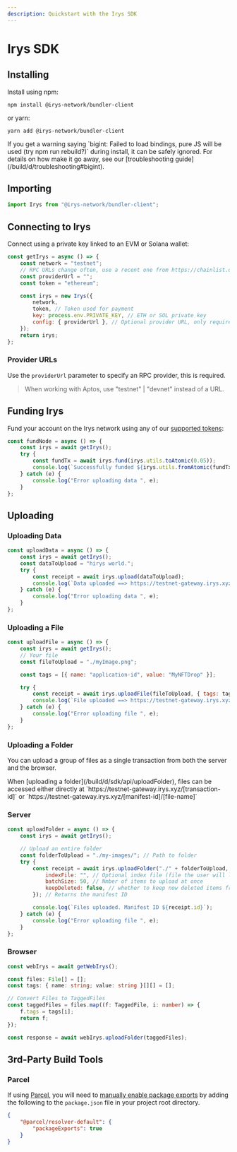 ```yaml
---
description: Quickstart with the Irys SDK
---
```



# Irys SDK

## Installing

Install using npm:

```console
npm install @irys-network/bundler-client
```

or yarn:

```console
yarn add @irys-network/bundler-client
```

<Callout type="info" emoji="ℹ️">
	If you get a warning saying `bigint: Failed to load bindings, pure JS will be used (try npm run rebuild?)` during
	install, it can be safely ignored. For details on how make it go away, see our [troubleshooting
	guide](/build/d/troubleshooting#bigint).
</Callout>

## Importing

```js
import Irys from "@irys-network/bundler-client";
```

## Connecting to Irys

Connect using a private key linked to an EVM or Solana wallet:

```js
const getIrys = async () => {
	const network = "testnet";
	// RPC URLs change often, use a recent one from https://chainlist.org/
	const providerUrl = "";
	const token = "ethereum";

	const irys = new Irys({
		network, 
		token, // Token used for payment
		key: process.env.PRIVATE_KEY, // ETH or SOL private key
		config: { providerUrl }, // Optional provider URL, only required when using Devnet
	});
	return irys;
};
```

### Provider URLs

Use the `providerUrl` parameter to specify an RPC provider, this is required.

> When working with Aptos, use "testnet" | "devnet" instead of a URL.

## Funding Irys

Fund your account on the Irys network using any of our [supported tokens](/build/d/features/supported-tokens):

```js
const fundNode = async () => {
	const irys = await getIrys();
	try {
		const fundTx = await irys.fund(irys.utils.toAtomic(0.05));
		console.log(`Successfully funded ${irys.utils.fromAtomic(fundTx.quantity)} ${irys.token}`);
	} catch (e) {
		console.log("Error uploading data ", e);
	}
};
```

## Uploading

### Uploading Data

```js
const uploadData = async () => {
	const irys = await getIrys();
	const dataToUpload = "hirys world.";
	try {
		const receipt = await irys.upload(dataToUpload);
		console.log(`Data uploaded ==> https://testnet-gateway.irys.xyz/${receipt.id}`);
	} catch (e) {
		console.log("Error uploading data ", e);
	}
};
```

### Uploading a File

```js
const uploadFile = async () => {
	const irys = await getIrys();
	// Your file
	const fileToUpload = "./myImage.png";

	const tags = [{ name: "application-id", value: "MyNFTDrop" }];

	try {
		const receipt = await irys.uploadFile(fileToUpload, { tags: tags });
		console.log(`File uploaded ==> https://testnet-gateway.irys.xyz/${receipt.id}`);
	} catch (e) {
		console.log("Error uploading file ", e);
	}
};
```

### Uploading a Folder

You can upload a group of files as a single transaction from both the server and the browser.

<Callout type="info" emoji="ℹ️">
	When [uploading a folder](/build/d/sdk/api/uploadFolder), files can be accessed either directly at
	`https://testnet-gateway.irys.xyz/[transaction-id]` or `https://testnet-gateway.irys.xyz/[manifest-id]/[file-name]`
</Callout>

### Server

```js
const uploadFolder = async () => {
	const irys = await getIrys();

	// Upload an entire folder
	const folderToUpload = "./my-images/"; // Path to folder
	try {
		const receipt = await irys.uploadFolder("./" + folderToUpload, {
			indexFile: "", // Optional index file (file the user will load when accessing the manifest)
			batchSize: 50, // Nmber of items to upload at once
			keepDeleted: false, // whether to keep now deleted items from previous uploads
		}); // Returns the manifest ID

		console.log(`Files uploaded. Manifest ID ${receipt.id}`);
	} catch (e) {
		console.log("Error uploading file ", e);
	}
};
```

### Browser

```ts
const webIrys = await getWebIrys();

const files: File[] = [];
const tags: { name: string; value: string }[][] = [];

// Convert Files to TaggedFiles
const taggedFiles = files.map((f: TaggedFile, i: number) => {
	f.tags = tags[i];
	return f;
});

const response = await webIrys.uploadFolder(taggedFiles);
```

## 3rd-Party Build Tools

### Parcel

If using [Parcel](https://parceljs.org/), you will need to [manually enable package exports](https://parceljs.org/features/dependency-resolution/#package-exports) by adding the following to the `package.json` file in your project root directory.

```json
{
	"@parcel/resolver-default": {
		"packageExports": true
	}
}
```
